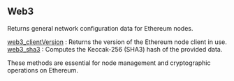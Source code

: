
## Web3

Returns general network configuration data for Ethereum nodes.

[web3_clientVersion](/ethereum-api/web3/web3_clientVersion) : Returns the version of the Ethereum node client in use. \
[web3_sha3](/ethereum-api/web3/web3_sha3) : Computes the Keccak-256 (SHA3) hash of the provided data.

These methods are essential for node management and cryptographic operations on Ethereum.

<Space h={16} />
<GetStarted />